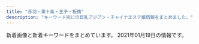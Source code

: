 ```yaml
---
title: "赤羽・東十条・王子・板橋"
description: "キーワード別にの巨乳アジアン・チャイナエステ嬢情報をまとめました。"
---
```


新着画像と新着キーワードをまとめています。
2021年01月19日の情報です。

<DmmAffiliateIns />
<KeywordTable
  shops={
    [
    {
        "name": "\u685c\u306e\u604b",
        "img_links": [
            "http://www.crossu.xyz/uploads/allimg/180620/1-1P6201013133b.jpg",
            "http://www.crossu.xyz/uploads/180620/1-1P62010154K00.png",
            "http://www.crossu.xyz/templets/default/picture/interior_t.jpg",
            "http://www.crossu.xyz/uploads/191119/1-19111915043V27.jpg",
            "http://www.crossu.xyz/uploads/191129/1-19112914393CK.jpg",
            "http://www.crossu.xyz/templets/default/picture/staff_t.jpg",
            "http://www.crossu.xyz/uploads/180621/1-1P621101232H4.jpg",
            "http://www.crossu.xyz/uploads/180620/1-1P62010193X63.jpg",
            "http://www.crossu.xyz/uploads/181211/1-1Q2111433162D.jpg",
            "http://www.crossu.xyz/uploads/200528/1-20052Q52142229.jpg",
            "http://www.crossu.xyz/templets/default/picture/news.jpg",
            "http://www.crossu.xyz/templets/default/picture/head.jpg",
            "http://www.crossu.xyz/templets/default/picture/rec1.png",
            "http://www.crossu.xyz/uploads/190924/1-1Z9241056212J.jpg"
        ],
        "keywords": {
            "\u30bb\u30af\u30b7\u30fc": 5
        },
        "url": "http://www.crossu.xyz/",
        "station": "JR\u738b\u5b50\u99c5\u5317\u53e3"
    },
    {
        "station": "JR\u8d64\u7fbd\u99c5\u897f\u53e3",
        "keywords": {
            "D": 10,
            "87": 6,
            "C": 15,
            "85": 2,
            "E": 6,
            "86": 8
        },
        "img_links": [
            "http://www.cocosia.work/img/bn_contact.jpg",
            "http://www.cocosia.work/img/int3.jpg",
            "http://www.cocosia.work/img/int2_sp.jpg",
            "http://www.cocosia.work/staff/riya1.jpg",
            "http://www.cocosia.work/img/int3_sp.jpg",
            "http://www.cocosia.work/staff/hina.jpg",
            "http://www.cocosia.work/staff/riya.jpg",
            "http://www.cocosia.work/img/bn_howto_sp.jpg",
            "http://www.cocosia.work/img/bn_contact_sp.jpg",
            "http://www.cocosia.work/img/concept_sp.jpg",
            "http://www.cocosia.work/staff/rea1.jpg",
            "http://www.cocosia.work/staff/mao1.jpg",
            "http://www.cocosia.work/img/int1_sp.jpg",
            "http://www.cocosia.work/img/i_tel.png",
            "http://www.cocosia.work/staff/mika1.jpg",
            "http://www.cocosia.work/staff/rea.jpg",
            "http://www.cocosia.work/staff/mao.jpg",
            "http://www.cocosia.work/staff/hina1.jpg",
            "http://www.cocosia.work/staff/mika.jpg",
            "http://www.cocosia.work/img/bn_howto.jpg",
            "http://www.cocosia.work/img/header_info.png",
            "http://www.cocosia.work/img/int1.jpg",
            "http://www.cocosia.work/staff/yuyu.jpg",
            "http://www.cocosia.work/img/int2.jpg",
            "http://www.cocosia.work/img/concept.jpg",
            "http://www.cocosia.work/staff/yuyu1.jpg"
        ],
        "name": "Cocosia \uff5e\u30b3\u30b3\u30b7\u30a2\uff5e",
        "url": "http://www.cocosia.work/"
    },
    {
        "keywords": {},
        "name": "Love Sea",
        "station": "JR\u6771\u5341\u6761\u99c5\u5317\u53e3",
        "img_links": [
            "https://higashijujo-mensesthe.com/room/esthe3.jpg",
            "https://higashijujo-mensesthe.com/button/staff.png",
            "https://higashijujo-mensesthe.com/room/esthe2.jpg",
            "https://higashijujo-mensesthe.com/images/main-sp.jpg",
            "https://higashijujo-mensesthe.com/images/camp.jpg",
            "https://higashijujo-mensesthe.com/room/room-l1.jpg",
            "https://higashijujo-mensesthe.com/2020/02/29/lime-s1.jpg",
            "https://higashijujo-mensesthe.com/2019/08/22/runa-s1.jpg",
            "https://higashijujo-mensesthe.com/staff/lime-s1.jpg",
            "https://higashijujo-mensesthe.com/room/room-l2.jpg",
            "https://higashijujo-mensesthe.com/images/main1.jpg",
            "https://higashijujo-mensesthe.com/staff/runa-l1.jpg",
            "https://higashijujo-mensesthe.com/images/flower.png",
            "https://higashijujo-mensesthe.com/menu/blog.png",
            "https://higashijujo-mensesthe.com/staff/satomi-s1.jpg",
            "https://higashijujo-mensesthe.com/staff/rika-s1.jpg",
            "https://higashijujo-mensesthe.com/2019/10/21/rika-s1.jpg",
            "https://higashijujo-mensesthe.com/icon/facebook.png",
            "https://higashijujo-mensesthe.com/staff/kimi-s1.jpg",
            "https://higashijujo-mensesthe.com/staff/kimi-s2.jpg",
            "https://higashijujo-mensesthe.com/menu/friend.png",
            "https://higashijujo-mensesthe.com/icon/yelp.png",
            "https://higashijujo-mensesthe.com/images/qrcode.png",
            "https://higashijujo-mensesthe.com/images/header3.png",
            "https://higashijujo-mensesthe.com/icon/twitter.png",
            "https://higashijujo-mensesthe.com/room/esthe1.jpg",
            "https://higashijujo-mensesthe.com/staff/satomi-l1.jpg",
            "https://higashijujo-mensesthe.com/room/room-l3.jpg",
            "https://higashijujo-mensesthe.com/menu/info.png",
            "https://higashijujo-mensesthe.com/icon/line.png",
            "https://higashijujo-mensesthe.com/images/footer-l.png",
            "https://higashijujo-mensesthe.com/button/home.png",
            "https://higashijujo-mensesthe.com/button/blog.png",
            "https://higashijujo-mensesthe.com/staff/kimi-l1.jpg",
            "https://higashijujo-mensesthe.com/staff/lime-l1.jpg",
            "https://higashijujo-mensesthe.com/staff/rika-l1.jpg",
            "https://higashijujo-mensesthe.com/images/clear.png",
            "https://higashijujo-mensesthe.com/staff/kimi-l2.jpg",
            "https://higashijujo-mensesthe.com/images/footer-r.png",
            "https://higashijujo-mensesthe.com/room/room-l4.jpg",
            "https://higashijujo-mensesthe.com/menu/home.png",
            "https://higashijujo-mensesthe.com/staff/runa-s1.jpg",
            "https://higashijujo-mensesthe.com/2019/08/10/kimi-s1.jpg",
            "https://higashijujo-mensesthe.com/2019/08/23/satomi-s1.jpg",
            "https://higashijujo-mensesthe.com/menu/gallery.png"
        ],
        "url": "https://higashijujo-mensesthe.com/"
    },
    {
        "station": "\u84ee\u6839\u99c5\u6771\u53e3",
        "url": "http://www.iyashinotabi.xyz/",
        "keywords": {},
        "img_links": [
            "http://www.iyashinotabi.xyz/images/index-ie_04.jpg",
            "http://www.iyashinotabi.xyz/images/index-ie_22.jpg",
            "http://www.iyashinotabi.xyz/images/nav/nav-staff.jpg",
            "http://www.iyashinotabi.xyz/images/nav/nav-job.jpg",
            "http://www.iyashinotabi.xyz/images/index-ie_23.jpg",
            "http://www.iyashinotabi.xyz/images/index-ie_20.jpg",
            "http://www.iyashinotabi.xyz/images/index-ie_10.jpg",
            "http://www.iyashinotabi.xyz/images/images/sys_06.jpg",
            "http://www.iyashinotabi.xyz/images/staff/aya.jpg",
            "http://www.iyashinotabi.xyz/images/shop/01.jpg",
            "http://www.iyashinotabi.xyz/images/top/t1.jpg",
            "http://www.iyashinotabi.xyz/images/index-ie_18.jpg",
            "http://www.iyashinotabi.xyz/images/images/sys_05.jpg",
            "http://www.iyashinotabi.xyz/images/shop/02.jpg",
            "http://www.iyashinotabi.xyz/images/images/index-ie_11_01.jpg",
            "http://www.iyashinotabi.xyz/images/staff/mika.jpg",
            "http://www.iyashinotabi.xyz/images/nav/nav-sys.jpg",
            "http://www.iyashinotabi.xyz/images/staff/yumi.jpg",
            "http://www.iyashinotabi.xyz/images/top/t6.jpg",
            "http://www.iyashinotabi.xyz/images/shop/03.jpg",
            "http://www.iyashinotabi.xyz/images/images/index-ie_11_04.jpg",
            "http://www.iyashinotabi.xyz/images/top/t5.jpg"
        ],
        "name": "\u6771\u6d0b\u30de\u30c3\u30b5\u30fc\u30b8\u96c5"
    },
    {
        "station": "JR\u738b\u5b50\u99c5\u5317\u53e3",
        "keywords": {
            "83": 7,
            "85": 7,
            "87": 14,
            "86": 14,
            "E": 7,
            "D": 35
        },
        "url": "http://tenpo5.iest.info/",
        "img_links": [
            "http://tenpo5.iest.info/images/room3.jpg",
            "http://tenpo5.iest.info/photos/sites/28/2020/08/2020082006024737.jpg",
            "http://tenpo5.iest.info/photos/sites/28/2020/08/2020082006021860.jpg",
            "http://tenpo5.iest.info/images/mobile.jpg",
            "http://tenpo5.iest.info/images/acc2.jpg",
            "http://tenpo5.iest.info/images/acc3.jpg",
            "http://tenpo5.iest.info/images/room6.jpg",
            "http://tenpo5.iest.info/images/s_news.jpg",
            "http://tenpo5.iest.info/photos/sites/28/2020/10/2020101301474624.jpg",
            "http://tenpo5.iest.info/images/room4.jpg",
            "http://tenpo5.iest.info/images/room7.jpg",
            "http://tenpo5.iest.info/photos/sites/28/2020/08/2020082006010721.jpg",
            "http://tenpo5.iest.info/images/room1.jpg",
            "http://tenpo5.iest.info/images/acc4.jpg",
            "http://tenpo5.iest.info/images/room2.jpg",
            "http://tenpo5.iest.info/images/s3.jpg",
            "http://tenpo5.iest.info/photos/sites/28/2020/09/2020092801272363.jpg",
            "http://tenpo5.iest.info/images/info.jpg",
            "http://tenpo5.iest.info/images/top.jpg",
            "http://tenpo5.iest.info/images/info2.jpg",
            "http://tenpo5.iest.info/images/acc5.jpg",
            "http://tenpo5.iest.info/photos/sites/28/2020/08/2020082006012320.jpg",
            "http://tenpo5.iest.info/images/s1.jpg",
            "http://tenpo5.iest.info/images/acc6.jpg",
            "http://tenpo5.iest.info/images/acc1.jpg"
        ],
        "name": "\u3084\u3059\u3089\u304e"
    },
    {
        "img_links": [
            "http://angel-aroma.net/img/m2.jpg",
            "http://angel-aroma.net/img/m10.jpg",
            "http://angel-aroma.net/img/stafft.jpg",
            "http://angel-aroma.net/img/sta3.jpg",
            "http://angel-aroma.net/img/sta1.jpg",
            "http://angel-aroma.net/img/no.png",
            "http://angel-aroma.net/img/top.jpg",
            "http://angel-aroma.net/img/m1.jpg",
            "http://angel-aroma.net/img/sta6.jpg",
            "http://angel-aroma.net/img/qr.jpg",
            "http://angel-aroma.net/img/m30.jpg",
            "http://angel-aroma.net/img/m4.jpg",
            "http://angel-aroma.net/img/m5.jpg",
            "http://angel-aroma.net/img/m20.jpg",
            "http://angel-aroma.net/img/sta2.jpg",
            "http://angel-aroma.net/img/m3.jpg",
            "http://angel-aroma.net/img/sta5.jpg",
            "http://angel-aroma.net/img/m6.jpg"
        ],
        "url": "http://angel-aroma.net/",
        "station": "JR\u8d64\u7fbd\u99c5\u6771\u53e3",
        "name": "\u30c0\u30fc\u30ea\u30f3",
        "keywords": {
            "87": 2,
            "82": 2,
            "86": 4,
            "84": 2
        }
    },
    {
        "img_links": [
            "http://oji.pink/images/r1.jpg",
            "http://oji.pink/images/aki.jpg",
            "http://oji.pink/images/r4.jpg",
            "http://oji.pink/images/top.jpg",
            "http://oji.pink/images/r3.jpg",
            "http://oji.pink/images/r2.jpg",
            "http://oji.pink/images/3.png",
            "http://oji.pink/images/g5.jpg",
            "http://oji.pink/images/g2.jpg",
            "http://oji.pink/images/g0.jpg",
            "http://oji.pink/images/mobile.jpg",
            "http://oji.pink/images/zi_staff.png",
            "http://oji.pink/images/g7.jpg",
            "http://oji.pink/images/zi_link.png",
            "http://oji.pink/images/yuki.jpg",
            "http://oji.pink/images/new1.jpg",
            "http://oji.pink/images/g1.jpg",
            "http://oji.pink/images/1.png"
        ],
        "keywords": {
            "C": 15
        },
        "name": "\u7f8e\u5065",
        "url": "http://oji.pink/",
        "station": "JR\u738b\u5b50\u99c5\u5317\u53e3"
    },
    {
        "keywords": {},
        "img_links": [
            "http://www.roserelaxation.info/upload/201807/1531195547.jpg",
            "http://www.roserelaxation.info/upload/202007/thumb_dis/1594636684.jpg",
            "http://www.roserelaxation.info/upload/201807/thumb/1531195952.jpg",
            "http://www.roserelaxation.info/upload/images/20171206_132851.jpg",
            "http://www.roserelaxation.info/upload/202007/thumb_dis/1594636322.jpg",
            "http://www.roserelaxation.info/upload/202008/1598846272.jpg",
            "http://www.roserelaxation.info/upload/images/20170706_091357.jpg",
            "http://www.roserelaxation.info/upload/202007/1594636355.jpg",
            "http://www.roserelaxation.info/upload/images/20170613_104732.jpg",
            "http://www.roserelaxation.info/upload/201807/thumb_dis/1531195547.jpg",
            "http://www.roserelaxation.info/upload/202007/thumb/1594636684.jpg",
            "http://www.roserelaxation.info/upload/201712/1512155748.jpg",
            "http://www.roserelaxation.info/upload/201707/1499300573.jpg",
            "http://www.roserelaxation.info/upload/201807/thumb_dis/1531195952.jpg",
            "http://www.roserelaxation.info/upload/images/20171214_032900.jpg",
            "http://www.roserelaxation.info/upload/201708/1502280972.jpg",
            "http://www.roserelaxation.info/upload/202007/thumb/1594636246.jpg",
            "http://www.roserelaxation.info/upload/202007/1594636246.jpg",
            "http://www.roserelaxation.info/upload/201807/1531195952.jpg",
            "http://www.roserelaxation.info/upload/202007/thumb_dis/1594636246.jpg",
            "http://www.roserelaxation.info/upload/images/20171206_132919.jpg",
            "http://www.roserelaxation.info/upload/201801/1517150493.jpg",
            "http://www.roserelaxation.info/upload/202007/thumb/1594636355.jpg",
            "http://www.roserelaxation.info/upload/201807/1531197286.jpg",
            "http://www.roserelaxation.info/upload/201708/thumb_dis/1502280972.jpg",
            "http://www.roserelaxation.info/upload/202007/thumb_dis/1594636355.jpg",
            "http://www.roserelaxation.info/upload/201801/thumb_dis/1517150493.jpg",
            "http://www.roserelaxation.info/upload/201807/thumb/1531195547.jpg",
            "http://www.roserelaxation.info/upload/images/20171206_132823.jpg",
            "http://www.roserelaxation.info/upload/images/20171206_133002.jpg",
            "http://www.roserelaxation.info/upload/201712/thumb_dis/1512155748.jpg",
            "http://www.roserelaxation.info/upload/201807/thumb_dis/1531197286.jpg",
            "http://www.roserelaxation.info/upload/images/20170525_102731.jpg",
            "http://www.roserelaxation.info/upload/201801/thumb/1517150493.jpg",
            "http://www.roserelaxation.info/upload/202007/1594636684.jpg",
            "http://www.roserelaxation.info/upload/201808/thumb_dis/1535596152.jpg",
            "http://www.roserelaxation.info/upload/201712/thumb/1512155748.jpg"
        ],
        "url": "http://www.roserelaxation.info/",
        "name": "Only one \uff5e\u30aa\u30f3\u30ea\u30fc\u30ef\u30f3\uff5e",
        "station": "JR\u8d64\u7fbd\u99c5\u5357\u53e3"
    },
    {
        "url": "http://lastpara.net/",
        "station": "JR\u8d64\u7fbd\u99c5\u5357\u53e3",
        "keywords": {
            "84": 4,
            "86": 4,
            "90": 2,
            "85": 9
        },
        "img_links": [
            "http://lastpara.net/image/cast/cast_259_1_s.jpg",
            "http://lastpara.net/image/cast/cast_256_1_s.jpg",
            "http://lastpara.net/image/cast/cast_265_1_s.jpg",
            "http://lastpara.net/image/cast/cast_263_1_l.jpg",
            "http://lastpara.net/image/cast/cast_255_1_l.jpg",
            "http://lastpara.net/img/recuit.png",
            "http://lastpara.net/image/cast/cast_287_1_s.jpg",
            "http://lastpara.net/image/cast/cast_286_1_l.jpg",
            "http://lastpara.net/image/cast/cast_265_1_l.jpg",
            "http://lastpara.net/img/event/camp_top_02.jpg",
            "http://lastpara.net/img/news-ttl.jpg",
            "http://lastpara.net/image/cast/cast_256_1_l.jpg",
            "http://lastpara.net/image/cast/cast_262_1_l.jpg",
            "http://lastpara.net/image/cast/cast_286_1_s.jpg",
            "http://lastpara.net/image/cast/cast_259_1_l.jpg",
            "http://lastpara.net/image/cast/cast_287_1_l.jpg",
            "http://lastpara.net/image/cast/cast_261_1_l.jpg",
            "http://lastpara.net/image/cast/cast_263_1_s.jpg"
        ],
        "name": "Last Paradise \uff5e\u30e9\u30b9\u30c8\u30d1\u30e9\u30c0\u30a4\u30b9\uff5e"
    },
    {
        "img_links": [
            "http://flower.este88.com/images/m01.jpg",
            "http://flower.este88.com/images/img1.jpg",
            "http://flower.este88.com/i/images/access5.jpg",
            "http://flower.este88.com/i/images/access6.jpg",
            "http://flower.este88.com/images/m05.jpg",
            "http://flower.este88.com/gals/emi1.jpg",
            "http://flower.este88.com/images/m04.jpg",
            "http://flower.este88.com/gals/yuuna1.jpg",
            "http://flower.este88.com/i/images/access1.jpg",
            "http://flower.este88.com/gals/riri1.jpg",
            "http://flower.este88.com/gals/haruka1.jpg",
            "http://flower.este88.com/images/m02.jpg",
            "http://flower.este88.com/images/dot.png",
            "http://flower.este88.com/images/m03.jpg",
            "http://flower.este88.com/images/kp01.jpg",
            "http://flower.este88.com/i/images/access2.jpg",
            "http://flower.este88.com/i/images/access4.jpg",
            "http://flower.este88.com/i/images/access3.jpg",
            "http://flower.este88.com/gals/erika1.jpg",
            "http://flower.este88.com/gals/moe1.jpg",
            "http://flower.este88.com/i/images/access7.jpg"
        ],
        "keywords": {},
        "station": "JR\u8d64\u7fbd\u99c5\u5357\u53e3",
        "name": "Flower",
        "url": "http://flower.este88.com/"
    },
    {
        "url": "https://yumego.tyo.cm/",
        "img_links": [
            "https://yumego.tyo.cm/images/top.jpg",
            "https://yumego.tyo.cm/images/img_tel.png",
            "https://yumego.tyo.cm/images/maining.jpg",
            "https://yumego.tyo.cm/images/sp_tit_staff01.png",
            "https://yumego.tyo.cm/images/tit_twitter.png",
            "https://yumego.tyo.cm/images/sp_tit_new.png",
            "https://yumego.tyo.cm/images/sp_tit_therapist.png",
            "https://yumego.tyo.cm/photos/sites/83/2020/12/2020120610415197.jpg",
            "https://yumego.tyo.cm/images/room3.jpg",
            "https://yumego.tyo.cm/images/tit_new.png",
            "https://yumego.tyo.cm/images/room1.jpg",
            "https://yumego.tyo.cm/images/sp_tit_staff02.png",
            "https://yumego.tyo.cm/photos/sites/83/2020/12/2020120610415359.jpg",
            "https://yumego.tyo.cm/images/tit_staff01.png",
            "https://yumego.tyo.cm/photos/sites/83/2020/12/2020120108205259.jpg",
            "https://yumego.tyo.cm/images/sp_tit_twitter.png",
            "https://yumego.tyo.cm/images/sp_top.jpg",
            "https://yumego.tyo.cm/photos/sites/83/2020/12/2020120108205393.jpg",
            "https://yumego.tyo.cm/images/tit_therapist.png",
            "https://yumego.tyo.cm/photos/sites/83/2020/12/2020120802122165.jpg",
            "https://yumego.tyo.cm/photos/sites/83/2020/12/2020120610415227.jpg",
            "https://yumego.tyo.cm/photos/sites/83/2020/12/2020120108205582.jpg",
            "https://yumego.tyo.cm/photos/sites/83/2020/12/2020120610415351.jpg",
            "https://yumego.tyo.cm/images/room4.jpg",
            "https://yumego.tyo.cm/photos/sites/83/2020/12/2020120802122351.jpg",
            "https://yumego.tyo.cm/images/room2.jpg",
            "https://yumego.tyo.cm/images/tit_staff02.png"
        ],
        "keywords": {
            "85": 6,
            "86": 18,
            "D": 36,
            "88": 12
        },
        "station": "JR\u5341\u6761\u99c5\u5357\u53e3",
        "name": "\u5922\u3054"
    },
    {
        "url": "http://kissyourelax.xyz/",
        "station": "JR\u8d64\u7fbd\u99c5",
        "keywords": {},
        "name": "Kiss you",
        "img_links": [
            "http://kissyourelax.xyz/uploads/200812/1-200Q212540D24.jpg",
            "http://kissyourelax.xyz/uploads/190514/1-1Z5140R044351.jpg",
            "http://kissyourelax.xyz/uploads/190426/1-1Z4261G1591I.jpg",
            "http://kissyourelax.xyz/uploads/190712/1-1ZG2111A3147.jpg",
            "http://kissyourelax.xyz/uploads/190920/1-1Z9200Z645220.jpg",
            "http://kissyourelax.xyz/uploads/190802/1-1ZP20P930U4.jpg",
            "http://kissyourelax.xyz/uploads/190422/1-1Z422143352a6.jpg",
            "http://kissyourelax.xyz/uploads/190422/1-1Z422144244F3.jpg",
            "http://kissyourelax.xyz/uploads/190422/1-1Z42214343N22.jpg",
            "http://kissyourelax.xyz/uploads/190426/1-1Z4261G229208.jpg",
            "http://kissyourelax.xyz/uploads/191213/1-1912131550052E.jpg",
            "http://kissyourelax.xyz/uploads/200929/1-200929125F62K.jpg",
            "http://kissyourelax.xyz/img/botton.jpg",
            "http://kissyourelax.xyz/uploads/191129/1-191129154603T5.jpg",
            "http://kissyourelax.xyz/img/s0.png",
            "http://kissyourelax.xyz/uploads/190625/1-1Z625203Q3N2.jpg",
            "http://kissyourelax.xyz/uploads/190426/1-1Z4261G221600.jpg",
            "http://kissyourelax.xyz/uploads/191213/1-19121315493M58.jpg",
            "http://kissyourelax.xyz/uploads/200812/1-200Q2125423452.jpg",
            "http://kissyourelax.xyz/uploads/190625/1-1Z625204313L6.jpg",
            "http://kissyourelax.xyz/uploads/190712/1-1ZG2111F3448.jpg",
            "http://kissyourelax.xyz/uploads/190802/1-1ZP20P91YN.jpg",
            "http://kissyourelax.xyz/uploads/200929/1-200929125H1111.jpg",
            "http://kissyourelax.xyz/uploads/190514/1-1Z5140R02A31.jpg"
        ]
    },
    {
        "img_links": [
            "http://prince.tyo.cm/photos/sites/76/2020/10/2020101906110029.jpg",
            "http://prince.tyo.cm/photos/sites/76/2021/01/2021010702590166.jpg",
            "http://prince.tyo.cm/photos/sites/76/2021/01/2021010702590356.jpg",
            "http://prince.tyo.cm/images/s_cautions.jpg",
            "http://prince.tyo.cm/images/top.jpg",
            "http://prince.tyo.cm/photos/sites/76/2020/10/2020101906110056.jpg",
            "http://prince.tyo.cm/images/mobile.jpg",
            "http://prince.tyo.cm/images/s_news.jpg",
            "http://prince.tyo.cm/images/s_staff.jpg",
            "http://prince.tyo.cm/images/info.jpg",
            "http://prince.tyo.cm/images/room1.jpg",
            "http://prince.tyo.cm/images/room3.jpg",
            "http://prince.tyo.cm/photos/sites/76/2020/10/2020101906110145.jpg",
            "http://prince.tyo.cm/photos/sites/76/2021/01/2021010702590285.jpg",
            "http://prince.tyo.cm/images/s_info.jpg",
            "http://prince.tyo.cm/images/s_pick.jpg",
            "http://prince.tyo.cm/photos/sites/76/2020/10/2020101906110117.jpg",
            "http://prince.tyo.cm/images/room4.jpg",
            "http://prince.tyo.cm/images/room2.jpg",
            "http://prince.tyo.cm/photos/sites/76/2021/01/2021010702590295.jpg"
        ],
        "keywords": {
            "D": 63,
            "85": 45,
            "C": 9,
            "83": 9,
            "86": 18
        },
        "station": "JR\u738b\u5b50\u99c5\u5317\u53e3",
        "url": "http://prince.tyo.cm/",
        "name": "\u30d7\u30ea\u30f3\u30b9"
    },
    {
        "img_links": [
            "http://hatsukoi.ests.jp/photos/sites/14/2020/06/2020060307094856.jpg",
            "http://hatsukoi.ests.jp/images/room3.jpg",
            "http://hatsukoi.ests.jp/photos/sites/14/2020/06/2020060307124296.jpg",
            "http://hatsukoi.ests.jp/photos/sites/14/2020/06/2020060307164866.jpg",
            "http://hatsukoi.ests.jp/images/news.png",
            "http://hatsukoi.ests.jp/images/a1.jpg",
            "http://hatsukoi.ests.jp/images/mobile.jpg",
            "http://hatsukoi.ests.jp/images/nei_bj1.png",
            "http://hatsukoi.ests.jp/images/top.png",
            "http://hatsukoi.ests.jp/images/a2.jpg",
            "http://hatsukoi.ests.jp/images/a3.jpg",
            "http://hatsukoi.ests.jp/photos/sites/14/2020/06/2020060307090565.jpg",
            "http://hatsukoi.ests.jp/images/room2.jpg",
            "http://hatsukoi.ests.jp/photos/sites/14/2020/06/2020060307155229.jpg",
            "http://hatsukoi.ests.jp/photos/sites/14/2020/06/2020060307173696.jpg",
            "http://hatsukoi.ests.jp/photos/sites/14/2020/06/2020060307190715.jpg",
            "http://hatsukoi.ests.jp/images/s_staff.png",
            "http://hatsukoi.ests.jp/images/room4.jpg",
            "http://hatsukoi.ests.jp/images/s_link.png",
            "http://hatsukoi.ests.jp/images/room1.jpg",
            "http://hatsukoi.ests.jp/images/end.png",
            "http://hatsukoi.ests.jp/images/room5.jpg",
            "http://hatsukoi.ests.jp/photos/sites/14/2020/06/2020060307182168.jpg",
            "http://hatsukoi.ests.jp/photos/sites/14/2020/06/2020060307150117.jpg"
        ],
        "station": "JR\u738b\u5b50\u99c5\u4e2d\u592e\u53e3",
        "url": "http://hatsukoi.ests.jp/",
        "keywords": {
            "85": 2,
            "E": 2,
            "86": 2,
            "D": 7,
            "87": 5
        },
        "name": "\u521d\u604b"
    },
    {
        "keywords": {
            "85": 1,
            "89": 1,
            "C": 1,
            "87": 1,
            "84": 1,
            "D": 2,
            "E": 2,
            "86": 1
        },
        "station": "JR\u8d64\u7fbd\u99c5\u6771\u53e3",
        "url": "http://www.e-baby.work/",
        "name": "\u30a2\u30a4\u30ea\u30b9",
        "img_links": [
            "http://www.e-baby.work/staff/maya1.jpg",
            "http://www.e-baby.work/staff/rina1.jpg",
            "http://www.e-baby.work/img/all/loader.png",
            "http://www.e-baby.work/img/all/icon2.png",
            "http://www.e-baby.work/staff/haru1.jpg",
            "http://www.e-baby.work/staff/karen1.jpg",
            "http://www.e-baby.work/staff/karenc.jpg",
            "http://www.e-baby.work/staff/yuka1.jpg"
        ]
    },
    {
        "keywords": {
            "87": 3,
            "\u30bb\u30af\u30b7\u30fc": 6,
            "89": 3,
            "88": 3,
            "98": 1
        },
        "name": "FLOWER",
        "url": "http://esthe-japan.work/flower/",
        "img_links": [
            "http://esthe-japan.work/flower/upload/202004/1588153474.png"
        ],
        "station": "JR\u8d64\u7fbd\u99c5\u5357\u6539\u672d\u53e3(\u6771)"
    },
    {
        "keywords": {
            "D": 6,
            "87": 6
        },
        "url": "http://www.goodtime.iesjp.com/",
        "station": "\u8d64\u7fbd\u5ca9\u6df5\u99c52\u756a\u51fa\u53e3",
        "name": "GOOD TIME",
        "img_links": [
            "http://www.goodtime.iesjp.com/images/call.png",
            "http://www.goodtime.iesjp.com/images/m-right.jpg",
            "http://www.goodtime.iesjp.com/images/m-top02.jpg",
            "http://www.goodtime.iesjp.com/images/m-top-right02.jpg",
            "http://www.goodtime.iesjp.com/images/m-yejiao.jpg",
            "http://www.goodtime.iesjp.com/files/003.jpg",
            "http://www.goodtime.iesjp.com/images/m-top-right04.jpg",
            "http://www.goodtime.iesjp.com/images/m-top-right03.jpg",
            "http://www.goodtime.iesjp.com/images/m-top-right01.jpg",
            "http://www.goodtime.iesjp.com/images/m-head.jpg",
            "http://www.goodtime.iesjp.com/files/002.jpg",
            "http://www.goodtime.iesjp.com/images/m-left.jpg",
            "http://www.goodtime.iesjp.com/files/004.jpg",
            "http://www.goodtime.iesjp.com/images/top-left01.jpg",
            "http://www.goodtime.iesjp.com/images/m-top03.jpg"
        ]
    },
    {
        "url": "http://shanshan-esthe.com/",
        "station": "JR\u6771\u5341\u6761\u99c5\u5317\u53e3",
        "img_links": [
            "http://shanshan-esthe.com/img/no.png",
            "http://shanshan-esthe.com/img/st14.jpg",
            "http://shanshan-esthe.com/img/sta14.jpg",
            "http://shanshan-esthe.com/img/sta0.jpg",
            "http://shanshan-esthe.com/img/st16.jpg"
        ],
        "keywords": {
            "86": 2,
            "D": 2
        },
        "name": "\u9999\u9999"
    },
    {
        "keywords": {
            "88": 2,
            "84": 1,
            "85": 12,
            "87": 1,
            "E": 3,
            "D": 5,
            "86": 2,
            "C": 17
        },
        "img_links": [
            "http://ka-en.work/img/s4.jpg",
            "http://ka-en.work/sp/img/sys.jpg",
            "http://ka-en.work/sp/img/info.jpg",
            "http://ka-en.work/img/acc5.jpg",
            "http://ka-en.work/img/acc4.jpg",
            "http://ka-en.work/img/st10.jpg",
            "http://ka-en.work/img/acc1.jpg",
            "http://ka-en.work/sp/img/botton.jpg",
            "http://ka-en.work/img/acc2.jpg",
            "http://ka-en.work/img/st9.jpg",
            "http://ka-en.work/img/acc3.jpg",
            "http://ka-en.work/sp/img/st7.jpg",
            "http://ka-en.work/sp/img/st9.jpg",
            "http://ka-en.work/img/s10.jpg",
            "http://ka-en.work/img/s9.jpg",
            "http://ka-en.work/img/botton6.jpg",
            "http://ka-en.work/sp/img/t-a.jpg",
            "http://ka-en.work/img/st8.jpg",
            "http://ka-en.work/img/foot.jpg",
            "http://ka-en.work/img/botton5.jpg",
            "http://ka-en.work/img/kanban.jpg",
            "http://ka-en.work/img/st7.jpg",
            "http://ka-en.work/sp/img/acc2.jpg",
            "http://ka-en.work/sp/img/p-10.jpg",
            "http://ka-en.work/img/st2.jpg",
            "http://ka-en.work/img/fla-1.jpg",
            "http://ka-en.work/img/head.jpg",
            "http://ka-en.work/sp/img/t-o.jpg",
            "http://ka-en.work/sp/img/kanban.jpg",
            "http://ka-en.work/sp/img/pc.jpg",
            "http://ka-en.work/sp/img/cam.jpg",
            "http://ka-en.work/sp/img/tit.jpg",
            "http://ka-en.work/img/botton3.jpg",
            "http://ka-en.work/img/st3.jpg",
            "http://ka-en.work/img/s7.jpg",
            "http://ka-en.work/sp/img/tel.jpg",
            "http://ka-en.work/sp/img/st4.jpg",
            "http://ka-en.work/img/s3.jpg",
            "http://ka-en.work/sp/img/add.jpg",
            "http://ka-en.work/sp/img/st10.jpg",
            "http://ka-en.work/img/botton.jpg",
            "http://ka-en.work/sp/img/t-r.jpg",
            "http://ka-en.work/sp/img/p-9.jpg",
            "http://ka-en.work/img/botton4.jpg",
            "http://ka-en.work/sp/img/acc5.jpg",
            "http://ka-en.work/sp/img/st8.jpg",
            "http://ka-en.work/sp/img/time.jpg",
            "http://ka-en.work/sp/img/acc4.jpg",
            "http://ka-en.work/sp/img/p-6.jpg",
            "http://ka-en.work/sp/img/t-s.jpg",
            "http://ka-en.work/sp/img/acc1.jpg",
            "http://ka-en.work/img/st6.jpg",
            "http://ka-en.work/img/fla-2.jpg",
            "http://ka-en.work/sp/img/t-t.jpg",
            "http://ka-en.work/sp/img/acc3.jpg",
            "http://ka-en.work/sp/img/st6.jpg",
            "http://ka-en.work/sp/img/st2.jpg",
            "http://ka-en.work/img/st4.jpg",
            "http://ka-en.work/img/s6.jpg",
            "http://ka-en.work/img/st1.jpg",
            "http://ka-en.work/sp/img/st3.jpg",
            "http://ka-en.work/img/s2.jpg",
            "http://ka-en.work/img/mo.png",
            "http://ka-en.work/sp/img/pic.jpg",
            "http://ka-en.work/img/botton2.jpg",
            "http://ka-en.work/sp/img/st1.jpg",
            "http://ka-en.work/img/fla-3.jpg"
        ],
        "url": "http://ka-en.work/",
        "name": "\u83ef\u8276",
        "station": "JR\u8d64\u7fbd\u99c5\u6771\u53e3"
    },
    {
        "url": "http://www.darling.esjp.info/",
        "name": "Darling \uff5e\u30c0\u30fc\u30ea\u30f3\uff5e",
        "station": "JR\u8d64\u7fbd\u99c5\u5357\u53e3",
        "img_links": [
            "http://www.darling.esjp.info/img/nav-002.png",
            "http://www.darling.esjp.info/files/003.jpg",
            "http://www.darling.esjp.info/files/002.jpg",
            "http://www.darling.esjp.info/files/007.jpg",
            "http://www.darling.esjp.info/img/nav-003.png",
            "http://www.darling.esjp.info/img/nav-001.png",
            "http://www.darling.esjp.info/img/nav-004.png",
            "http://www.darling.esjp.info/img/stb.jpg",
            "http://www.darling.esjp.info/files/001.jpg",
            "http://www.darling.esjp.info/img/nav-005.png",
            "http://www.darling.esjp.info/img/stt.jpg",
            "http://www.darling.esjp.info/img/top01.png",
            "http://www.darling.esjp.info/img/tel.png",
            "http://www.darling.esjp.info/img/nav-006.png"
        ],
        "keywords": {
            "86": 1,
            "87": 3,
            "D": 4
        }
    }
]
}
/>
<DmmAffiliateScript />
